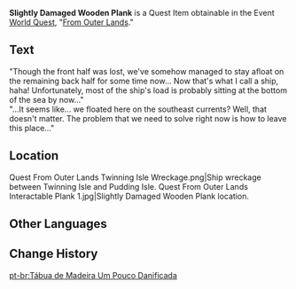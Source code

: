 {{Item Infobox
|id           = 100832
|image        = Item Fragile Wooden Plank.png
|type         = Quest Items
|description  = A wooden plank that has taken some damage. Some words seem to be carved on it...
|source1      = Ship wreckage between [[Twinning Isle]] and [[Pudding Isle]] in [[Golden Apple Archipelago]]
}}
'''Slightly Damaged Wooden Plank''' is a Quest Item obtainable in the Event [[World Quest]], "[[From Outer Lands]]."

==Text==
"Though the front half was lost, we've somehow managed to stay afloat on the remaining back half for some time now... Now that's what I call a ship, haha! Unfortunately, most of the ship's load is probably sitting at the bottom of the sea by now..."<br />
"...It seems like... we floated here on the southeast currents? Well, that doesn't matter. The problem that we need to solve right now is how to leave this place..."

==Location==
<gallery hideaddbutton="true" captionalign="center">
Quest From Outer Lands Twinning Isle Wreckage.png|Ship wreckage between Twinning Isle and Pudding Isle.
Quest From Outer Lands Interactable Plank 1.jpg|Slightly Damaged Wooden Plank location.
</gallery>

==Other Languages==
{{Other Languages|default_hidden = 1
|en      = Slightly Damaged Wooden Plank
|zhs     = 有些残破的木板
|zhs_rm  = Yǒuxiē Cánpò de Mùbǎn
|zht     = 有點殘破的木板
|zht_rm  = Yǒuxiē Cánpò de Mùbǎn
|ja      = 少しボロボロの木の板
|ja_rm   = Sukoshi Boroboro no Ki no Ita
|ko      = 파손된 나무판자
|ko_rm   = 
|es      = Tabla de madera rota
|fr      = Planche en bois fissurée
|ru      = Повреждённая деревянная доска
|th      = แผ่นไม้แตกหัก
|th_rm   = 
|vi      = Ván Gỗ Cũ Nát
|de      = Angebrochenes Brett
|id      = Papan Kayu Usang
|pt      = Tábua de Madeira Um Pouco Danificada
}}

==Change History==
{{Change History|1.6}}

[[pt-br:Tábua de Madeira Um Pouco Danificada]]